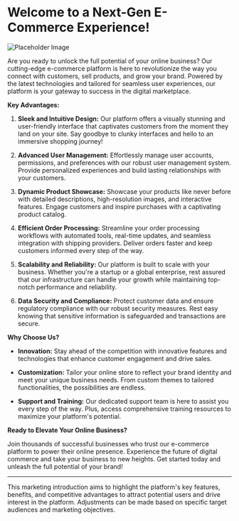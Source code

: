 # Welcome to a Next-Gen E-Commerce Experience!

![Placeholder Image](https://raw.githubusercontent.com/vivekkv178/cdn/main/ecomm-order/Thumbnail.png)

Are you ready to unlock the full potential of your online business? Our cutting-edge e-commerce platform is here to revolutionize the way you connect with customers, sell products, and grow your brand. Powered by the latest technologies and tailored for seamless user experiences, our platform is your gateway to success in the digital marketplace.

**Key Advantages:**

1. **Sleek and Intuitive Design:** Our platform offers a visually stunning and user-friendly interface that captivates customers from the moment they land on your site. Say goodbye to clunky interfaces and hello to an immersive shopping journey!

2. **Advanced User Management:** Effortlessly manage user accounts, permissions, and preferences with our robust user management system. Provide personalized experiences and build lasting relationships with your customers.

3. **Dynamic Product Showcase:** Showcase your products like never before with detailed descriptions, high-resolution images, and interactive features. Engage customers and inspire purchases with a captivating product catalog.

4. **Efficient Order Processing:** Streamline your order processing workflows with automated tools, real-time updates, and seamless integration with shipping providers. Deliver orders faster and keep customers informed every step of the way.

5. **Scalability and Reliability:** Our platform is built to scale with your business. Whether you're a startup or a global enterprise, rest assured that our infrastructure can handle your growth while maintaining top-notch performance and reliability.

6. **Data Security and Compliance:** Protect customer data and ensure regulatory compliance with our robust security measures. Rest easy knowing that sensitive information is safeguarded and transactions are secure.

**Why Choose Us?**

- **Innovation:** Stay ahead of the competition with innovative features and technologies that enhance customer engagement and drive sales.
- **Customization:** Tailor your online store to reflect your brand identity and meet your unique business needs. From custom themes to tailored functionalities, the possibilities are endless.

- **Support and Training:** Our dedicated support team is here to assist you every step of the way. Plus, access comprehensive training resources to maximize your platform's potential.

**Ready to Elevate Your Online Business?**

Join thousands of successful businesses who trust our e-commerce platform to power their online presence. Experience the future of digital commerce and take your business to new heights. Get started today and unleash the full potential of your brand!

---

This marketing introduction aims to highlight the platform's key features, benefits, and competitive advantages to attract potential users and drive interest in the platform. Adjustments can be made based on specific target audiences and marketing objectives.
